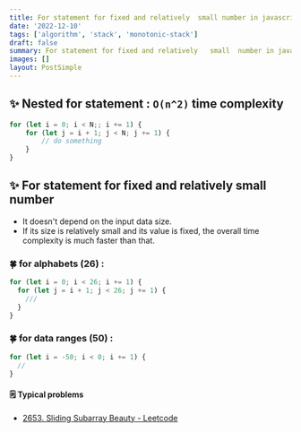 ```yaml
---
title: For statement for fixed and relatively  small number in javascript
date: '2022-12-10'
tags: ['algorithm', 'stack', 'monotonic-stack']
draft: false
summary: For statement for fixed and relatively   small  number in javascript
images: []
layout: PostSimple
---
```


## ✨ Nested for statement : `O(n^2)` time complexity

```javascript
for (let i = 0; i < N;; i += 1) {
    for (let j = i + 1; j < N; j += 1) {
        // do something
    }
}
```

## ✨ For statement for fixed and relatively small number

- It doesn't depend on the input data size.
- If its size is relatively small and its value is fixed, the overall time complexity is much faster than that.

### 🍀 for alphabets (26) :

```javascript
for (let i = 0; i < 26; i += 1) {
  for (let j = i + 1; j < 26; j += 1) {
    ///
  }
}
```

### 🍀 for data ranges (50) :

```javascript
for (let i = -50; i < 0; i += 1) {
  //
}
```

#### 🗒️ Typical problems

- [2653. Sliding Subarray Beauty - Leetcode](https://leetcode.com/problems/sliding-subarray-beauty/)
